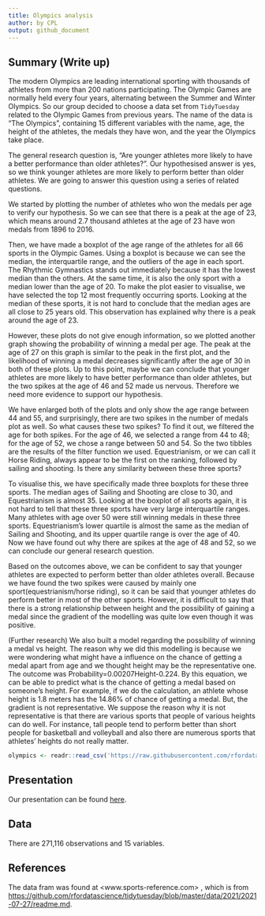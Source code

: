 ```yaml
---
title: Olympics analysis
author: by CPL
output: github_document
---
```


## Summary (Write up)

The modern Olympics are leading international sporting with thousands of athletes from more than 200 nations participating. The Olympic Games are normally held every four years, alternating between the Summer and Winter Olympics. So our group decided to choose a data set from `TidyTuesday` related to the Olympic Games from previous years. The name of the data is "The Olympics", containing 15 different variables with the name, age, the height of the athletes, the medals they have won, and the year the Olympics take place.

The general research question is, "Are younger athletes more likely to have a better performance than older athletes?". Our hypothesised answer is yes, so we think younger athletes are more likely to perform better than older athletes. We are going to answer this question using a series of related questions.

We started by plotting the number of athletes who won the medals per age to verify our hypothesis. So we can see that there is a peak at the age of 23, which means around 2.7 thousand athletes at the age of 23 have won medals from 1896 to 2016. 

Then, we have made a boxplot of the age range of the athletes for all 66 sports in the Olympic Games. Using a boxplot is because we can see the median, the interquartile range, and the outliers of the age in each sport. The Rhythmic Gymnastics stands out immediately because it has the lowest median than the others. At the same time, it is also the only sport with a median lower than the age of 20. To make the plot easier to visualise, we have selected the top 12 most frequently occurring sports. Looking at the median of these sports, it is not hard to conclude that the median ages are all close to 25 years old. This observation has explained why there is a peak around the age of 23.

However, these plots do not give enough information, so we plotted another graph showing the probability of winning a medal per age. The peak at the age of 27 on this graph is similar to the peak in the first plot, and the likelihood of winning a medal decreases significantly after the age of 30 in both of these plots. Up to this point, maybe we can conclude that younger athletes are more likely to have better performance than older athletes, but the two spikes at the age of 46 and 52 made us nervous. Therefore we need more evidence to support our hypothesis.

We have enlarged both of the plots and only show the age range between 44 and 55, and surprisingly, there are two spikes in the number of medals plot as well. So what causes these two spikes? To find it out, we filtered the age for both spikes. For the age of 46, we selected a range from 44 to 48; for the age of 52, we chose a range between 50 and 54. So the two tibbles are the results of the filter function we used. Equestrianism, or we can call it Horse Riding, always appear to be the first on the ranking, followed by sailing and shooting. Is there any similarity between these three sports?

To visualise this, we have specifically made three boxplots for these three sports. The median ages of Sailing and Shooting are close to 30, and Equestrianism is almost 35. Looking at the boxplot of all sports again, it is not hard to tell that these three sports have very large interquartile ranges. Many athletes with age over 50 were still winning medals in these three sports. Equestrianism's lower quartile is almost the same as the median of Sailing and Shooting, and its upper quartile range is over the age of 40. Now we have found out why there are spikes at the age of 48 and 52, so we can conclude our general research question. 

Based on the outcomes above, we can be confident to say that younger athletes are expected to perform better than older athletes overall. Because we have found the two spikes were caused by mainly one sport(equestrianism/horse riding), so it can be said that younger athletes do perform better in most of the other sports. However, it is difficult to say that there is a strong relationship between height and the possibility of gaining a medal since the gradient of the modelling was quite low even though it was positive.

(Further research) 
We also built a model regarding the possibility of winning a medal vs height. The reason why we did this modelling is because we were wondering what might have a influence on the chance of getting a medal apart from age and we thought height may be the representative one. The outcome was Probability=0.00207Height-0.224. By this equation, we can be able to predict what is the chance of getting a medal based on someone's height. For example, if we do the calculation, an athlete whose height is 1.8 meters has the 14.86% of chance of getting a medal. But, the gradient is not representative. We suppose the reason why it is not representative is that there are various sports that people of various heights can do well. For instance, tall people tend to perform better than short people for basketball and volleyball and also there are numerous sports that athletes' heights do not really matter.

```r

olympics <- readr::read_csv('https://raw.githubusercontent.com/rfordatascience/tidytuesday/master/data/2021/2021-07-27/olympics.csv')
```

## Presentation

Our presentation can be found [here](presentation/presentation.html).

## Data 

There are 271,116 observations and 15 variables.

## References

The data fram was found at <www.sports-reference.com> , which is from
<https://github.com/rfordatascience/tidytuesday/blob/master/data/2021/2021-07-27/readme.md>.
